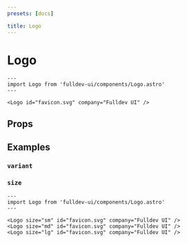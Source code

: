 ```yaml
---
presets: [docs]

title: Logo
---
```


# Logo


```astro live
---
import Logo from 'fulldev-ui/components/Logo.astro'
---

<Logo id="favicon.svg" company="Fulldev UI" />
```

## Props

<PropsTable />

## Examples

### `variant`

### `size`

```astro live
---
import Logo from 'fulldev-ui/components/Logo.astro'
---

<Logo size="sm" id="favicon.svg" company="Fulldev UI" />
<Logo size="md" id="favicon.svg" company="Fulldev UI" />
<Logo size="lg" id="favicon.svg" company="Fulldev UI" />
```

